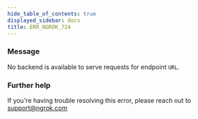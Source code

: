 ```yaml
---
hide_table_of_contents: true
displayed_sidebar: docs
title: ERR_NGROK_724
---
```




### Message

No backend is available to serve requests for endpoint `URL`.

<ErrorDetails error="err_ngrok_724" />

### Further help

If you're having trouble resolving this error, please reach out to [support@ngrok.com](mailto:support@ngrok.com?subject=Help%20with%20ERR_NGROK_724)
